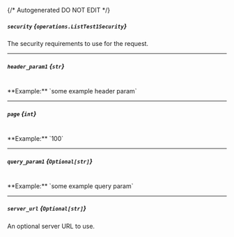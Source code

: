{/* Autogenerated DO NOT EDIT  */}

##### `security` *{`operations.ListTest1Security`}*
The security requirements to use for the request.
<Collapsible openLabel={Labels.showProperties} closeLabel={Labels.hideProperties}>
    <ListTest1Security/>
</Collapsible>

---
##### `header_param1` *{`str`}*
<br/>
**Example:** `some example header param`

---
##### `page` *{`int`}*
<br/>
**Example:** `100`

---
##### `query_param1` *{`Optional[str]`}*
<br/>
**Example:** `some example query param`

---
##### `server_url` *{`Optional[str]`}*
An optional server URL to use.


